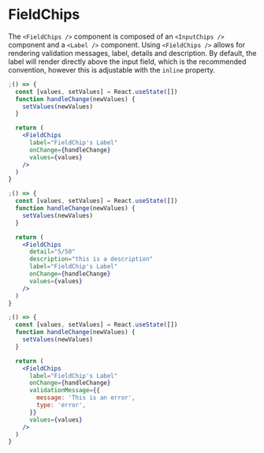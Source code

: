 
<Meta component={FieldChips} title="Docs/Components/Fields/FieldChips" />

# FieldChips

The `<FieldChips />` component is composed of an `<InputChips />` component and a `<Label />` component. Using `<FieldChips />` allows for rendering validation messages, label, details and description. By default, the label will render directly above the input field, which is the recommended convention, however this is adjustable with the `inline` property.

```jsx
;() => {
  const [values, setValues] = React.useState([])
  function handleChange(newValues) {
    setValues(newValues)
  }

  return (
    <FieldChips
      label="FieldChip's Label"
      onChange={handleChange}
      values={values}
    />
  )
}
```

```jsx
;() => {
  const [values, setValues] = React.useState([])
  function handleChange(newValues) {
    setValues(newValues)
  }

  return (
    <FieldChips
      detail="5/50"
      description="this is a description"
      label="FieldChip's Label"
      onChange={handleChange}
      values={values}
    />
  )
}
```

```jsx
;() => {
  const [values, setValues] = React.useState([])
  function handleChange(newValues) {
    setValues(newValues)
  }

  return (
    <FieldChips
      label="FieldChip's Label"
      onChange={handleChange}
      validationMessage={{
        message: 'This is an error',
        type: 'error',
      }}
      values={values}
    />
  )
}
```